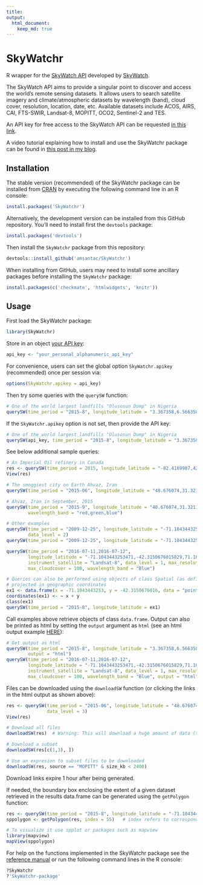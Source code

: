 ```yaml
---
title: 
output:
  html_document:
    keep_md: true
---
```


# SkyWatchr

R wrapper for the [SkyWatch API][SkyWatch API] developed by [SkyWatch].

The SkyWatch API aims to provide a singular point to discover and access the world’s remote sensing datasets. It allows users to search satellite imagery and climate/atmospheric datasets by wavelength (band), cloud cover, resolution, location, date, etc. Available datasets include ACOS, AIRS, CAI, FTS-SWIR, Landsat-8, MOPITT, OCO2, Sentinel-2 and TES. 

An API key for free access to the SkyWatch API can be requested [in this link].

A video tutorial explaining how to install and use the SkyWatchr package can be found in [this post in my blog].

## Installation

The stable version (recommended) of the SkyWatchr package can be installed from [CRAN] by executing the following command line in an R console:

```r
install.packages('SkyWatchr')
```

Alternatively, the development version can be installed from this GitHub repository. You'll need to install first the `devtools` package:

```r
install.packages('devtools')
```

Then install the `SkyWatchr` package from this repository:

```r
devtools::install_github('amsantac/SkyWatchr')
```

When installing from GitHub, users may need to install some ancillary packages before installing the `SkyWatchr` package: 

```r
install.packages(c('checkmate', 'htmlwidgets', 'knitr'))
```

## Usage

First load the SkyWatchr package:

```r
library(SkyWatchr)
```

Store in an object [your API key]:

```r
api_key <- "your_personal_alphanumeric_api_key"
```

For convenience, users can set the global option `SkyWatchr.apikey` (recommended) once per session via: 

```r
options(SkyWatchr.apikey = api_key)
```

Then try some queries with the `querySW` function:

```r
# One of the world largest landfills "Olusosun Dump" in Nigeria
querySW(time_period = "2015-8", longitude_latitude = "3.367358,6.566358,3.387358,6.586358")
```

If the `SkyWatchr.apikey` option is not set, then provide the API key:

```r
# One of the world largest landfills "Olusosun Dump" in Nigeria
querySW(api_key, time_period = "2015-8", longitude_latitude = "3.367358,6.566358,3.387358,6.586358")
```

See below additional sample queries:

```r
# An Imperial Oil refinery in Canada
res <- querySW(time_period = 2015, longitude_latitude = "-82.4169987,42.954811", data_level = 3)
View(res)

# The smoggiest city on Earth Ahvaz, Iran
querySW(time_period = "2015-06", longitude_latitude = "48.676074,31.321119", data_level = 3)

# Ahvaz, Iran in September, 2015
querySW(time_period = "2015-9", longitude_latitude = "48.676074,31.321119", data_level = 1, 
        wavelength_band = "red,green,blue")

# Other examples
querySW(time_period = "2009-12-25", longitude_latitude = "-71.1043443253471,-42.3150676015829", 
        data_level = 2)
querySW(time_period = "2009-12-25", longitude_latitude = "-71.1043443253471,-42.3150676015829")

querySW(time_period = "2016-07-11,2016-07-12", 
        longitude_latitude = "-71.1043443253471,-42.3150676015829,71.1043443253471,-42.3150676015829,71.1043443253471,42.3150676015829,-71.1043443253471,42.3150676015829,-71.1043443253471,-42.3150676015829",
        instrument_satellite = "Landsat-8", data_level = 1, max_resolution = 30, 
        max_cloudcover = 100, wavelength_band = "Blue")

# Queries can also be performed using objects of class Spatial (as defined by the sp package) 
# projected in geographic coordinates
ex1 <- data.frame(x = -71.1043443253, y = -42.3150676016, data = "point")
coordinates(ex1) <- ~ x + y
class(ex1)
querySW(time_period = "2015-8", longitude_latitude = ex1)
```

Call examples above retrieve objects of class `data.frame`. Output can also be printed as html by setting the `output` argument as `html` (see an html output example [HERE]):

```r
# Get output as html
querySW(time_period = "2015-8", longitude_latitude = "3.367358,6.566358,3.387358,6.586358", 
        output = "html")
querySW(time_period = "2016-07-11,2016-07-12", 
        longitude_latitude = "-71.1043443253471,-42.3150676015829,71.1043443253471,-42.3150676015829,71.1043443253471,42.3150676015829,-71.1043443253471,42.3150676015829,-71.1043443253471,-42.3150676015829",
        instrument_satellite = "Landsat-8", data_level = 1, max_resolution = 30, 
        max_cloudcover = 100, wavelength_band = "Blue", output = "html")
```

Files can be downloaded using the `downloadSW` function (or clicking the links in the html output as shown above):

```r
res <- querySW(time_period = "2015-06", longitude_latitude = "48.676074,31.321119", 
               data_level = 3)
View(res)

# Download all files
downloadSW(res)  # Warning: This will download a huge amount of data (> 50 Gb)

# Download a subset
downloadSW(res[c(1,3), ])

# Use an expresion to subset files to be downloaded
downloadSW(res, source == "MOPITT" & size_kb < 2400)
```

Download links expire 1 hour after being generated.

If needed, the boundary box enclosing the extent of a given dataset retrieved in the results data.frame can be generated using the `getPolygon` function:

```r
res <- querySW(time_period = "2015-8", longitude_latitude = "-71.1043443253471,-42.3150676015829")
sppolygon <- getPolygon(res, index = 55)   # index refers to corresponding row in the data.frame

# To visualize it use spplot or packages such as mapview
library(mapview)
mapView(sppolygon)
```

For help on the functions implemented in the SkyWatchr package see the [reference manual](/SkyWatchr-manual.pdf) or run the following command lines in the R console:

```r
?SkyWatchr
?'SkyWatchr-package'
```

[CRAN]: https://cran.r-project.org/package=SkyWatchr
[SkyWatch]: http://www.skywatch.co/
[SkyWatch API]: https://github.com/skywatchspaceapps/api/blob/master/README.md
[in this link]: http://www.skywatch.co/request-access
[R]: https://cran.r-project.org/
[RStudio IDE]: https://www.rstudio.com/products/rstudio/download/
[your API key]: http://www.skywatch.co/request-access
[HERE]: https://amsantac.github.io/SkyWatchr/examples/html_output_example.html
[this post in my blog]: http://amsantac.co/blog/en/2016/12/11/skywatch-r.html